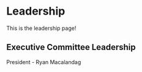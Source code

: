 # Leadership

This is the leadership page!

## Executive Committee Leadership

President - Ryan Macalandag